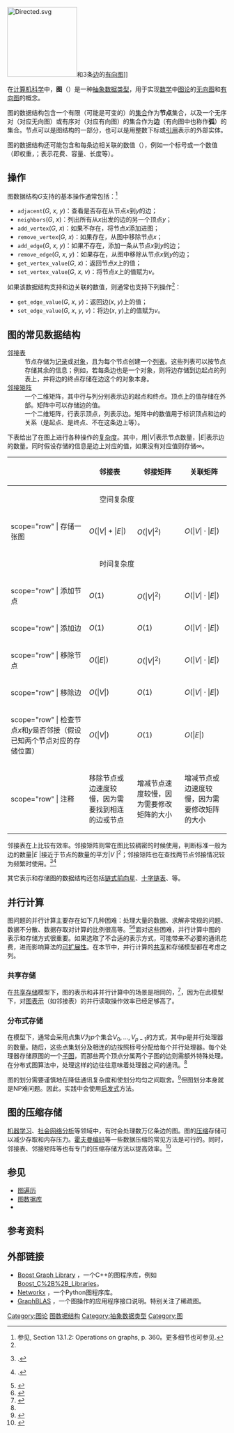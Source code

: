 {{about|抽象数据类型|圖論中的基本研究對象|图 (数学)|數學函數的圖|函数图形|其他主題|图}}
[[File:Directed.svg|160px]]和3条[[边_(图论)|边]]的[[有向图|有向图]]]]

在[[计算机科学|计算机科学]]中，'''图'''（{{lang-en|graph}}）是一种[[抽象数据类型|抽象数据类型]]，用于实现[[数学|数学]]中[[图论|图论]]的[[图_(数学)|无向图]]和[[有向图|有向图]]的概念。

图的数据结构包含一个有限（可能是可变的）的[[集合_(计算机科学)|集合]]作为'''节点'''集合，以及一个无序对（对应无向图）或有序对（对应有向图）的集合作为'''边'''（有向图中也称作'''弧'''）的集合。节点可以是图结构的一部分，也可以是用整数下标或[[引用_(程序设计)|引用]]表示的外部实体。

图的数据结构还可能包含和每条边相关联的数值（{{lang|en|edge value}}），例如一个标号或一个数值（即权重，{{lang|en|weight}}；表示花费、容量、长度等）。

==操作==
图数据结构''G''支持的基本操作通常包括：<ref name="gt-ops">参见{{harvtxt|Goodrich|Tamassia|2015}}, Section 13.1.2: Operations on graphs, p. 360。更多细节也可参见{{citation|contribution=Chapter 6: Graphs and their data structures|pages=240–282|title=LEDA: A platform for combinatorial and geometric computing|first1=K.|last1=Mehlhorn|first2=S.|last2=Näher|publisher=Cambridge University Press|year=1999}}.</ref>
* <code>adjacent</code>(''G'', ''x'', ''y'')：查看是否存在从节点''x''到''y''的边；
* <code>neighbors</code>(''G'', ''x'')：列出所有从''x''出发的边的另一个顶点''y''；
* <code>add_vertex</code>(''G'', ''x'')：如果不存在，将节点''x''添加进图；
* <code>remove_vertex</code>(''G'', ''x'')：如果存在，从图中移除节点''x''；
* <code>add_edge</code>(''G'', ''x'', ''y'')：如果不存在，添加一条从节点''x''到''y''的边；
* <code>remove_edge</code>(''G'', ''x'', ''y'')：如果存在，从图中移除从节点''x''到''y''的边；
* <code>get_vertex_value</code>(''G'', ''x'')：返回节点''x''上的值；
* <code>set_vertex_value</code>(''G'', ''x'', ''v'')：将节点''x''上的值赋为''v''。

如果该数据结构支持和边关联的数值，则通常也支持下列操作<ref name="gt-ops"/>：
* <code>get_edge_value</code>(''G'', ''x'', ''y'')：返回边(''x'', ''y'')上的值；
* <code>set_edge_value</code>(''G'', ''x'', ''y'', ''v'')：将边(''x'', ''y'')上的值赋为''v''。

==图的常见数据结构==
; [[邻接表|邻接表]]{{sfn|Cormen|Leiserson|Rivest|Stein|2001|pp=528–529}}{{sfn|Goodrich|Tamassia|2015|pp=361-362}}
: 节点存储为[[记录|记录]]或[[对象_(计算机科学)|对象]]，且为每个节点创建一个[[列表_(抽象数据类型)|列表]]。这些列表可以按节点存储其余的信息；例如，若每条边也是一个对象，则将边存储到边起点的列表上，并将边的终点存储在边这个的对象本身。
; [[邻接矩阵|邻接矩阵]]{{sfn|Cormen|Leiserson|Rivest|Stein|2001|pp=529–530}}{{sfn|Goodrich|Tamassia|2015|p=363}}
: 一个二维矩阵，其中行与列分别表示边的起点和终点。顶点上的值存储在外部。矩阵中可以存储边的值。
; {{tsl|en|incidence matrix|关联矩阵}}{{sfn|Cormen|Leiserson|Rivest|Stein|2001|loc=Exercise 22.1-7, p. 531}}
: 一个二维矩阵，行表示顶点，列表示边。矩阵中的数值用于标识顶点和边的关系（是起点、是终点、不在这条边上等）。

下表给出了在图上进行各种操作的[[计算复杂性理论|复杂度]]。其中，用|''V''|表示节点数量，|''E''|表示边的数量。同时假设存储的信息是边上对应的值，如果没有对应值则存储∞。
{| class="wikitable"
|-
!
! scope="col" | 邻接表
! scope="col" | 邻接矩阵
! scope="col" | 关联矩阵
|-
| colspan="4" style="text-align: center;" | 空间复杂度 {{sfn|Cormen|Leiserson|Rivest|Stein|2001|pp=589-591}}
|-
! scope="row" {{rh2|align=left}} | 存储一张图
| <math>O(|V|+|E|)</math>
| <math>O(|V|^2)</math>
| <math>O(|V|\cdot|E|)</math>
|-
| colspan="4" style="text-align: center;" | 时间复杂度 {{sfn|Goodrich|Tamassia|2015|loc=§13.1.3}}
|-
! scope="row" {{rh2|align=left}} | 添加节点
| <math>O(1)</math>
| <math>O(|V|^2)</math>
| <math>O(|V|\cdot|E|)</math>
|-
! scope="row" {{rh2|align=left}} | 添加边
| <math>O(1)</math>
| <math>O(1)</math>
| <math>O(|V|\cdot|E|)</math>
|-
! scope="row" {{rh2|align=left}} | 移除节点
| <math>O(|E|)</math>
| <math>O(|V|^2)</math>
| <math>O(|V|\cdot|E|)</math>
|-
! scope="row" {{rh2|align=left}} | 移除边
| <math>O(|V|)</math>
| <math>O(1)</math>
| <math>O(|V|\cdot|E|)</math>
|-
! scope="row" {{rh2|align=left}} | 检查节点''x''和''y''是否邻接（假设已知两个节点对应的存储位置）
| <math>O(|V|)</math>
| <math>O(1)</math>
| <math>O(|E|)</math>
|-
! scope="row" {{rh2|align=left}} | 注释
| 移除节点或边速度较慢，因为需要找到相连的边或节点
| 增减节点速度较慢，因为需要修改矩阵的大小
| 增减节点或边速度较慢，因为需要修改矩阵的大小
|}

邻接表在{{tsl|en|sparse graph|稀疏图}}上比较有效率。邻接矩阵则常在图比较稠密的时候使用，判断标准一般为边的数量|''E'' |接近于节点的数量的平方|''V'' |<sup>2</sup>；邻接矩阵也在查找两节点邻接情况较为频繁时使用。<ref name="clrs">{{citation |first1=Thomas H. |last1=Cormen |first2=Charles E. |last2=Leiserson |first3=Ronald L. |last3=Rivest |first4=Clifford |last4=Stein |year=2001 |title=[[Introduction_to_Algorithms|Introduction to Algorithms]] |edition=Second |publisher=MIT Press and McGraw-Hill |isbn=0-262-03293-7 |chapter=Section 22.1: Representations of graphs |pages=527–531 }}.</ref><ref name="gt">{{citation|title=Algorithm Design and Applications|first1=Michael T.|last1=Goodrich|first2=Roberto|last2=Tamassia|publisher=Wiley|year=2015|contribution=Section 13.1: Graph terminology and representations|pages=355–364}}.</ref>

其它表示和存储图的数据结构还包括[[链式前向星|链式前向星]]、[[十字链表|十字链表]]、{{tsl|en|adjacency multilist|邻接多重表}}等。

== 并行计算 ==
图问题的并行计算主要存在如下几种困难：处理大量的数据、求解非常规的问题、数据不分散、数据存取对计算的比例很高等。<ref name=":1">{{Cite book|last1=Bader|first1=David|url=https://www.ams.org/conm/588/|title=Graph Partitioning and Graph Clustering|last2=Meyerhenke|first2=Henning|last3=Sanders|first3=Peter|last4=Wagner|first4=Dorothea|date=January 2013|publisher=American Mathematical Society|isbn=978-0-8218-9038-7|series=Contemporary Mathematics|volume=588|language=en|doi=10.1090/conm/588/11709}}</ref><ref>{{Cite journal|last1=LUMSDAINE|first1=ANDREW|last2=GREGOR|first2=DOUGLAS|last3=HENDRICKSON|first3=BRUCE|last4=BERRY|first4=JONATHAN|title=Challenges in Parallel Graph Processing|date=March 2007|journal=Parallel Processing Letters|volume=17|issue=1|pages=5–20|doi=10.1142/s0129626407002843|issn=0129-6264}}</ref>面对这些困难，并行计算中图的表示和存储方式很重要。如果选取了不合适的表示方式，可能带来不必要的通讯花费，进而影响算法的[[可扩展性|可扩展性]]。在本节中，并行计算的[[共享内存|共享]]和{{tsl|en|distributed memory|分布式内存|分布式}}存储模型都在考虑之列。

===共享存储===
在[[共享内存|共享存储]]模型下，图的表示和非并行计算中的场景是相同的，<ref name=":0">{{Cite book|last1=Sanders|first1=Peter|url=https://www.springer.com/gp/book/9783030252083|title=Sequential and Parallel Algorithms and Data Structures: The Basic Toolbox|last2=Mehlhorn|first2=Kurt|last3=Dietzfelbinger|first3=Martin|last4=Dementiev|first4=Roman|date=2019|publisher=Springer International Publishing|isbn=978-3-030-25208-3|language=en|access-date=2021-08-14|archive-date=2021-08-17|archive-url=https://web.archive.org/web/20210817105142/https://www.springer.com/gp/book/9783030252083|dead-url=no}}</ref>，因为在此模型下，对[[#图的常见数据结构|图表示]]（如邻接表）的并行读取操作效率已经足够高了。

=== 分布式存储 ===
在{{tsl|en|distributed memory|分布式内存|分布式存储}}模型下，通常会采用{{tsl|en|graph partition|图划分|划分}}点集<math>V</math>为<math>p</math>个集合<math>V_0, \dots, V_{p-1}</math>的方式，其中<math>p</math>是并行处理器的数量。随后，这些点集划分及相连的边按照标号分配给每个并行处理器。每个处理器存储原图的一个[[图论术语#子图|子图]]，而那些两个顶点分属两个子图的边则需额外特殊处理。在分布式图算法中，处理这样的边往往意味着处理器之间的通讯。<ref name=":0" />

图的划分需要谨慎地在降低通讯复杂度和使划分均匀之间取舍。<ref>{{Cite web|url=https://www.graphengine.io/downloads/papers/ParallelProcessingOfGraphs.pdf|title=Parallel Processing of Graphs|access-date=2021-08-14|archive-date=2021-08-25|archive-url=https://web.archive.org/web/20210825121127/https://www.graphengine.io/downloads/papers/ParallelProcessingOfGraphs.pdf|dead-url=no}}</ref>但图划分本身就是NP难问题。因此，实践中会使用[[启发式算法|启发式]]方法。

==图的压缩存储==

[[机器学习|机器学习]]、[[社会网络#社会网络分析|社会网络分析]]等领域中，有时会处理数万亿条边的图。图的[[数据压缩|压缩]]存储可以减少存取和内存压力。[[霍夫曼编码|霍夫曼编码]]等一些数据压缩的常见方法是可行的。同时，邻接表、邻接矩阵等也有专门的压缩存储方法以提高效率。<ref>{{cite journal |last1=Besta |first1=Maciej |last2=Hoefler |first2=Torsten |title=Survey and Taxonomy of Lossless Graph Compression and Space-Efficient Graph Representations |arxiv=1806.01799 |date=27 April 2019}}</ref>

==参见==
* [[图遍历|图遍历]]
* [[图数据库|图数据库]]
* {{tsl|en|Graph drawing|图绘制}}

==参考资料==
{{reflist|45em}}

==外部链接==
*[http://www.boost.org/libs/graph Boost Graph Library] {{Wayback|url=http://www.boost.org/libs/graph |date=20080517081717 }}，一个C++的图程序库，例如[[Boost_C%2B%2B_Libraries|Boost_C%2B%2B_Libraries]]。
*[https://networkx.org/ Networkx] {{Wayback|url=https://networkx.org/ |date=20210811193302 }}，一个Python图程序库。
*[http://graphblas.org GraphBLAS] {{Wayback|url=http://graphblas.org/ |date=20160921202606 }}，一个图操作的应用程序接口说明。特别关注了稀疏图。
 
{{Data structures}}

[[Category:图论|Category:图论]]
[[Category:图数据结构|]]
[[Category:抽象数据类型|Category:抽象数据类型]]
[[Category:图|Category:图]]